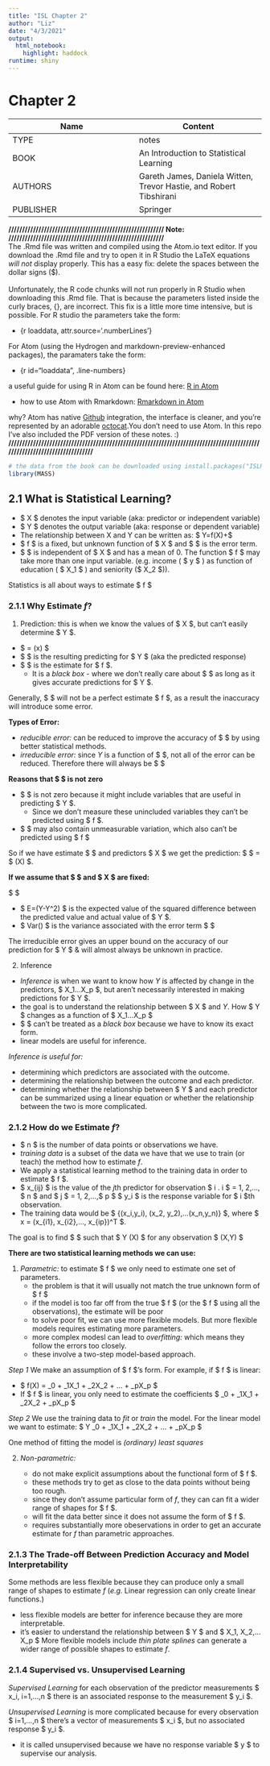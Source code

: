 ```yaml
---
title: "ISL Chapter 2"
author: "Liz"
date: "4/3/2021"
output:
  html_notebook:
    highlight: haddock
runtime: shiny
---
```

# Chapter 2

Name | Content
------------- | -------------
TYPE | notes
BOOK | An Introduction to Statistical Learning
AUTHORS | Gareth James, Daniela Witten, Trevor Hastie, and Robert Tibshirani
PUBLISHER | Springer

**///////////////////////////////////////////////////////// Note: /////////////////////////////////////////////////////////**
<br>
The .Rmd file was written and compiled using the Atom.io text editor. If you download the .Rmd file and try to open it in R Studio the LaTeX equations *will not* display properly. This has a easy fix: delete the spaces between the dollar signs ($).
<br><br>
Unfortunately, the R code chunks will not run properly in R Studio when downloading this .Rmd file. That is because the parameters listed inside the curly braces, {}, are incorrect. This fix is a little more time intensive, but is possible. For R studio the parameters take the form:

+ {r loaddata, attr.source='.numberLines'}

For Atom (using the Hydrogen and markdown-preview-enhanced packages), the paramaters take the form:

+ {r id="loaddata", .line-numbers}

a useful guide for using R in Atom can be found here: [R in Atom](https://jstaf.github.io/2018/03/25/atom-ide.html)

+ how to use Atom with Rmarkdown: [Rmarkdown in Atom](https://shd101wyy.github.io/markdown-preview-enhanced/#/)

why? Atom has native [Github](github.io) integration, the interface is cleaner, and you're represented by an adorable [octocat](https://myoctocat.com/).You don't need to use Atom. In this repo I've also included the PDF version of these notes. :)
<br>
**///////////////////////////////////////////////////////////////////////////////////////////////////////////////////////////**

```r
# the data from the book can be downloaded using install.packages("ISLR"). It's then loaded using the line below.
library(MASS)

```

## 2.1 What is Statistical Learning?

+ $ X $ denotes the input variable (aka: predictor or independent variable)
+ $ Y $ denotes the output variable (aka: response or dependent variable)
+ The relationship between X and Y can be written as:
$ Y=f(X)+\epsilon $
+ $ f $ is a fixed, but unknown function of $ X $ and $ \epsilon $ is the error term.
+ $ \epsilon $ is independent of $ X $ and has a mean of 0.
The function $ f $ may take more than one input variable. (e.g. income ( $ y $ ) as function of education ( $ X_1 $ ) and seniority ($ X_2 $)).

Statistics is all about ways to estimate $ f $

### 2.1.1 Why Estimate $f$?
1. Prediction: this is when we know the values of $ X $, but can't easily determine $ Y $.
  + $ \hat{y} = \hat{f}(x) $
  + $ \hat{Y} $ is the resulting predicting for $ Y $ (aka the predicted response)
  + $ \hat{f} $ is the estimate for $ f $.
    + It is a *black box* - where we don't really care about $ \hat{f} $ as long as it gives accurate predictions for $ Y $.

Generally, $ \hat{f} $ will not be a perfect estimate $ f $, as a result the inaccuracy will introduce some error.

**Types of Error:**

+ *reducible error:* can be reduced to improve the accuracy of $ \hat{f} $ by using better statistical methods.
+ *irreducible error:* since $Y$ is a function of $ \epsilon $, not all of the error can be reduced. Therefore there will always be $ \epsilon $

**Reasons that $ \epsilon $ is not zero**

+ $ \epsilon $ is not zero because it might include variables that are useful in predicting $ Y $.
  + Since we don't measure these unincluded variables they can't be predicted using $ f $.
+ $ \epsilon $ may also contain unmeasurable variation, which also can't be predicted using $ f $

So if we have estimate $ \hat{f} $ and predictors $ X $ we get the prediction: $ \hat{Y} $ = $ \hat{f}(X) $.

**If we assume that $ \hat{f} $ and $ X $ are fixed:**

$ \begin{equation}
\begin{split}
  E(Y-\hat{Y})^2 &= E[f(X) - \epsilon - \hat{f}(X)]^2\cr
      &=[f(X)-\hat{f}(X)]^2 + var(\epsilon)
\end{split}
\end{equation} $


+ $ E=(Y-Y^2) $ is the expected value of the squared difference between the predicted value and actual value of $ Y $.
+ $ Var(\epsilon) $ is the variance associated with the error term $ \epsilon $

The irreducible error gives an upper bound on the accuracy of our prediction for $ Y $ & will almost always be unknown in practice.


2. Inference
+ *Inference* is when we want to know how $Y$ is affected by change in the predictors, $ X_1...X_p $, but aren't necessarily interested in making predictions for $ Y $.
+ the goal is to understand the relationship between $ X $ and $Y$. How $ Y $ changes as a function of $ X_1...X_p $
+ $ \hat{f} $ can't be treated as a *black box* because we have to know its exact form.
+ linear models are useful for inference.

*Inference is useful for:*

+ determining which predictors are associated with the outcome.
+ determining the relationship between the outcome and each predictor.
+ determining whether the relationship between $ Y $ and each predictor can be summarized using a linear equation or whether the relationship between the two is more complicated.

### 2.1.2 How do we Estimate $f$?

+ $ n $ is the number of data points or observations we have.
+ *training data* is a subset of the data we have that we use to train (or teach) the method how to estimate $f$.
+ We apply a statistical learning method to the training data in order to estimate $ f $.
+ $ x_{ij} $ is the value of the $j$th predictor for observation $ i $.
$ i $ = 1, 2,..., $ n $ and $ j $ = 1, 2,...,$ p $
$ y_i $ is the response variable for $ i $th observation.
+ The training data would be $ {(x_i,y_i), (x_2, y_2),...(x_n,y_n)} $, where $ x = (x_{i1}, x_{i2},..., x_{ip})^T $.

The goal is to find $ \hat{f} $ such that $ Y \approx \hat{f}(X) $ for any observation $ (X,Y) $

**There are two statistical learning methods we can use:**

1. *Parametric:* to estimate $ f $ we only need to estimate one set of parameters.
    + the problem is that it will usually not match the true unknown form of $ f $
    + if the model is too far off from the true $ f $ (or the $ f $ using all the observations), the estimate will be poor
    + to solve poor fit, we can use more flexible models. But more flexible models requires estimating more parameters.
    + more complex modesl can lead to *overfitting:* which means they follow the errors too closely.
    + these involve a two-step model-based approach.


*Step 1* We make an assumption of $ f $'s form.
For example, if $ f $ is linear:

  + $ f(X) = \beta_0 + \beta_1X_1 + \beta_2X_2 + ... + \beta_pX_p $
  + If $ f $ is linear, you only need to estimate the coefficients $ \beta_0 + \beta_1X_1 + \beta_2X_2 + \beta_pX_p $

*Step 2* We use the training data to *fit* or *train* the model.
For the linear model we want to estimate: $ Y \approx \beta_0 + \beta_1X_1 + \beta_2X_2 + ... + \beta_pX_p $

One method of fitting the model is *(ordinary) least squares*

2. *Non-parametric:*

    + do not make explicit assumptions about the functional form of $ f $.
    + these methods try to get as close to the data points without being too rough.
    + since they don't assume particular form of $f$, they can can fit a wider range of shapes for $ f $.
    + will fit the data better since it does not assume the form of $ f $.
    + requires substantially more obeservations in order to get an accurate estimate for $f$ than parametric approaches.

### 2.1.3 The Trade-off Between Prediction Accuracy and Model Interpretability

Some methods are less flexible because they can produce only a small range of shapes to estimate $f$ (*e.g.* Linear regression can only create linear functions.)

+ less flexible models are better for inference because they are more interpretable.
+ it's easier to understand the relationship between $ Y $ and $ X_1, X_2,...X_p $
More flexible models include *thin plate splines* can generate a wider range of possible shapes to estimate $f$.

### 2.1.4 Supervised vs. Unsupervised Learning
*Supervised Learning* for each observation of the predictor measurements $ x_i, i=1,...,n $ there is an associated response to the measurement $ y_i $.

*Unsupervised Learning* is more complicated because for every observation $ i=1,...,n $ there's a vector of measurements $ x_i $, but no associated response $ y_i $.

+ it is called unsupervised because we have no response variable $ y $ to supervise our analysis.
